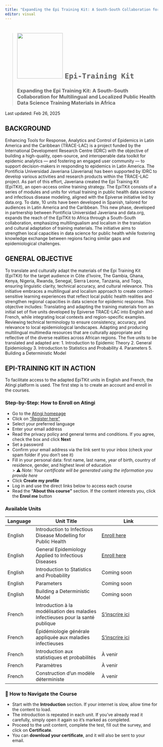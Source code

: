 ```yaml
---
title: "Expanding the Epi Training Kit: A South-South Collaboration for Multilingual and Localized Public Health Data Science Training Materials in Africa"
editor: visual
---
```


> # ![](./img/LogoEpiTKit.jpg){width="150"} `Epi-Training Kit`
>
> ### **Expanding the Epi Training Kit: A South-South Collaboration for Multilingual and Localized Public Health Data Science Training Materials in Africa**

Last updated: Feb 26, 2025

## BACKGROUND

Enhancing Tools for Response, Analytics and Control of Epidemics in Latin America and the Caribbean (TRACE-LAC) is a project funded by the International Development Research Centre (IDRC) with the objective of building a high-quality, open-source, and interoperable data toolkit for epidemic analytics — and fostering an engaged user community — to support decision-makers in responding to epidemics in Latin America.
The Pontificia Universidad Javeriana (Javeriana) has been supported by IDRC to develop various activities and research products within the TRACE-LAC project. As part of this effort, Javeriana created the Epi Training Kit (EpiTKit), an open-access online training strategy.
The EpiTKit consists of a series of modules and units for virtual training in public health data science and infectious disease modeling, aligned with the Epiverse initiative led by data.org. To date, 10 units have been developed in Spanish, tailored for audiences in Latin America and the Caribbean.
This new phase, developed in partnership between Pontificia Universidad Javeriana and data.org, expands the reach of the EpiTKit to Africa through a South-South collaboration, emphasizing multilingualism and localism in the translation and cultural adaptation of training materials.  The initiative aims to strengthen local capacities in data science for public health while fostering knowledge exchange between regions facing similar gaps and epidemiological challenges.

## GENERAL OBJECTIVE

To translate and culturally adapt the materials of the Epi Training Kit (EpiTKit) for the target audience in  Côte d’Ivoire, The Gambia, Ghana, Kenya, Nigeria, Rwanda, Senegal, Sierra Leone, Tanzania, and Togo, ensuring linguistic clarity, technical accuracy, and cultural relevance. This initiative embraces a multilingual and localism approach to create context-sensitive learning experiences that reflect local public health realities and strengthen regional capacities in data science for epidemic response.
This objective includes:
Translating and adapting the training materials from an initial set of five units developed by Epiverse TRACE-LAC into English and French, while integrating local contexts and region-specific examples.
Reviewing technical terminology to ensure consistency, accuracy, and relevance to local epidemiological landscapes.
Adapting and producing multilingual multimedia resources that are culturally appropriate and reflective of the diverse realities across African regions.
The five units to be translated and adapted are:
1. Introduction to Epidemic Theory
2. General Epidemiology
3. Introduction to Statistics and Probability
4. Parameters
5. Building a Deterministic Model

## EPI-TRAINING KIT IN ACTION

To facilitate access to the adapted EpiTKit units in English and French, the Atingi platform is used. The first step is to create an account and enroll in the courses.

### Step-by-Step: How to Enroll on Atingi

- Go to the [Atingi homepage](https://online.atingi.org)  
- Click on [“Register here”](https://online.atingi.org/login/signup.php?lang=en)  
- Select your preferred language  
- Enter your email address  
- Read the privacy policy and general terms and conditions. If you agree, check the box and click **Next**  
- Set a password  
- Confirm your email address via the link sent to your inbox (check your spam folder if you don’t see it)  
- Fill in your personal data: first name, last name, year of birth, country of residence, gender, and highest level of education  
  > ⚠️ *Note: Your certificate will be generated using the information you provide here*  
- Click **Create my profile**  
- Log in and use the direct links below to access each course  
- Read the **“About this course”** section. If the content interests you, click the **Enrol me** button

### Available Units

| Language | Unit Title                                                                 | Link                                                                 |
|----------|----------------------------------------------------------------------------|----------------------------------------------------------------------|
| English  | Introduction to Infectious Disease Modelling for Public Health            | [Enroll here](https://online.atingi.org/enrol/index.php?id=6015)     |
| English  | General Epidemiology Applied to Infectious Diseases                       | [Enroll here](https://online.atingi.org/enrol/index.php?id=6121)     |
| English  | Introduction to Statistics and Probability                                | Coming soon                                                          |
| English  | Parameters                                                                 | Coming soon                                                          |
| English  | Building a Deterministic Model                                             | Coming soon                                                          |
| French   | Introduction à la modélisation des maladies infectieuses pour la santé publique | [S’inscrire ici](https://online.atingi.org/enrol/index.php?id=6067)   |
| French   | Épidémiologie générale appliquée aux maladies infectieuses                | [S’inscrire ici](https://online.atingi.org/enrol/index.php?id=6135)  |
| French   | Introduction aux statistiques et probabilités                             | À venir                                                              |
| French   | Paramètres                                                                 | À venir                                                              |
| French   | Construction d’un modèle déterministe                                     | À venir                                                              |

### 🧭 How to Navigate the Course

- Start with the **Introduction** section. If your internet is slow, allow time for the content to load.
- The introduction is repeated in each unit. If you've already read it carefully, simply open it again so it’s marked as completed.
- Proceed to the unit content, complete the test, fill out the survey, and click on **Certificate**.
- You can **download your certificate**, and it will also be sent to your email.
